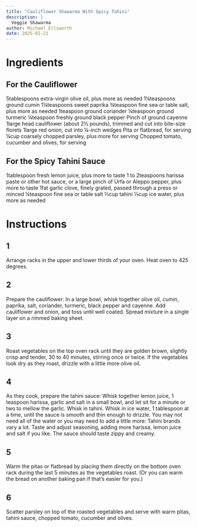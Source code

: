 ```yaml
---
title: "Cauliflower Shawarma With Spicy Tahini"
description: |
  Veggie Shawarma
author: Michael Ellsworth
date: 2025-02-21
---
```


# Ingredients
## For the Cauliflower
5tablespoons extra-virgin olive oil, plus more as needed
1¼teaspoons ground cumin
1¼teaspoons sweet paprika
¾teaspoon fine sea or table salt, plus more as needed
1teaspoon ground coriander
¼teaspoon ground turmeric
¼teaspoon freshly ground black pepper
Pinch of ground cayenne
1large head cauliflower (about 2½ pounds), trimmed and cut into bite-size florets
1large red onion, cut into ¼-inch wedges
Pita or flatbread, for serving
¼cup coarsely chopped parsley, plus more for serving
Chopped tomato, cucumber and olives, for serving

## For the Spicy Tahini Sauce
1tablespoon fresh lemon juice, plus more to taste
1 to 2teaspoons harissa paste or other hot sauce, or a large pinch of Urfa or Aleppo pepper, plus more to taste
1fat garlic clove, finely grated, passed through a press or minced
¼teaspoon fine sea or table salt
⅓cup tahini
⅓cup ice water, plus more as needed

# Instructions
## 1
Arrange racks in the upper and lower thirds of your oven. Heat oven to 425 degrees.

## 2
Prepare the cauliflower: In a large bowl, whisk together olive oil, cumin, paprika, salt, coriander, turmeric, black pepper and cayenne. Add cauliflower and onion, and toss until well coated. Spread mixture in a single layer on a rimmed baking sheet.

## 3
Roast vegetables on the top oven rack until they are golden brown, slightly crisp and tender, 30 to 40 minutes, stirring once or twice. If the vegetables look dry as they roast, drizzle with a little more olive oil.

## 4
As they cook, prepare the tahini sauce: Whisk together lemon juice, 1 teaspoon harissa, garlic and salt in a small bowl, and let sit for a minute or two to mellow the garlic. Whisk in tahini. Whisk in ice water, 1 tablespoon at a time, until the sauce is smooth and thin enough to drizzle. You may not need all of the water or you may need to add a little more: Tahini brands vary a lot. Taste and adjust seasoning, adding more harissa, lemon juice and salt if you like. The sauce should taste zippy and creamy.

## 5
Warm the pitas or flatbread by placing them directly on the bottom oven rack during the last 5 minutes as the vegetables roast. (Or you can warm the bread on another baking pan if that’s easier for you.)

## 6
Scatter parsley on top of the roasted vegetables and serve with warm pitas, tahini sauce, chopped tomato, cucumber and olives.